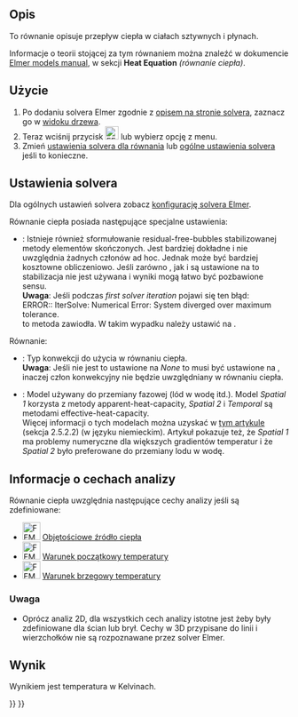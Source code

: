 <languages/>

{{Docnav
|[[FEM_EquationFlux/pl|Równanie strumienia]]
|[[FEM_SolverControl/pl|Kontrola pracy solvera]]
|[[FEM_Workbench/pl|MES]]
|IconL=FEM_EquationFlux.svg
|IconR=FEM_SolverControl.svg
|IconC=Workbench_FEM.svg
}}

{{GuiCommand/pl
|Name=FEM EquationHeat
|Name/pl=MES: Równanie ciepła
|MenuLocation=Rozwiąż → Równanie ciepła
|Workbenches=[[FEM_Workbench/pl|MES]]
|Version=0.17
|SeeAlso=[[FEM_tutorial/pl|Poradnik MES]]
}}

<span id="Description"></span>
==Opis==

To równanie opisuje przepływ ciepła w ciałach sztywnych i płynach.

<div class="mw-translate-fuzzy">
Informacje o teorii stojącej za tym równaniem można znaleźć w dokumencie [http://www.elmerfem.org/blog/documentation/ Elmer models manual], w sekcji '''Heat Equation''' ''(równanie ciepła)''.
</div>

<span id="Usage"></span>
==Użycie==

<div class="mw-translate-fuzzy">
# Po dodaniu solvera Elmer zgodnie z [[FEM_SolverElmer/pl#Równania|opisem na stronie solvera]], zaznacz go w [[Tree_view/pl|widoku drzewa]].
# Teraz wciśnij przycisk [[Image:FEM_EquationHeat.svg|24px]] lub wybierz opcję {{MenuCommand|Rozwiąż → Równanie ciepła}} z menu.
# Zmień [[#Ustawienia_solvera|ustawienia solvera dla równania]] lub [[FEM_SolverElmer_SolverSettings/pl|ogólne ustawienia solvera]] jeśli to konieczne.
</div>

<span id="Solver_Settings"></span>
==Ustawienia solvera==

Dla ogólnych ustawień solvera zobacz [[FEM_SolverElmer_SolverSettings/pl|konfigurację solvera Elmer]].

Równanie ciepła posiada następujące specjalne ustawienia:
* {{PropertyData|Bubbles}}: Istnieje również sformułowanie residual-free-bubbles stabilizowanej metody elementów skończonych. Jest bardziej dokładne i nie uwzględnia żadnych członów ad hoc. Jednak może być bardziej kosztowne obliczeniowo. Jeśli zarówno {{PropertyData|Bubbles}}, jak i {{PropertyData|[[FEM_SolverElmer_SolverSettings/pl#Baza|Stabilize]]}} są ustawione na {{false/pl}} to stabilizacja nie jest używana i wyniki mogą łatwo być pozbawione sensu.</br>'''Uwaga''': Jeśli podczas ''first solver iteration'' pojawi się ten błąd:</br> ERROR:: IterSolve: Numerical Error: System diverged over maximum tolerance.</br> to metoda {{PropertyData|Bubbles}} zawiodła. W takim wypadku należy ustawić {{PropertyData|[[FEM_SolverElmer_SolverSettings/pl#Baza|Stabilize]]}} na {{true/pl}}.

Równanie:
* {{PropertyData|Convection}}: Typ konwekcji do użycia w równaniu ciepła.</br>'''Uwaga''': Jeśli nie jest to ustawione na ''None'' to {{PropertyData|[[FEM_SolverElmer_SolverSettings/pl#Baza|Stabilize]]}} musi być ustawione na {{true/pl}}, inaczej człon konwekcyjny nie będzie uwzględniany w równaniu ciepła.
* {{PropertyData|Phase Change Model}}: Model używany do przemiany fazowej (lód w wodę itd.). Model '' Spatial 1'' korzysta z metody apparent-heat-capacity, ''Spatial 2'' i ''Temporal'' są metodami effective-heat-capacity.</br>Więcej informacji o tych modelach można uzyskać w [https://blog.rwth-aachen.de/gfd/files/2017/07/BT_2013_Schueller_elmer_icemole.pdf tym artykule] (sekcja 2.5.2.2) (w języku niemieckim). Artykuł pokazuje też, że ''Spatial 1'' ma problemy numeryczne dla większych gradientów temperatur i że ''Spatial 2'' było preferowane do przemiany lodu w wodę.

<span id="Analysis_Feature_Information"></span>
==Informacje o cechach analizy==

Równanie ciepła uwzględnia następujące cechy analizy jeśli są zdefiniowane:

* [[Image:FEM_ConstraintBodyHeatSource.svg|32px]] [[FEM_ConstraintBodyHeatSource/pl|Objętościowe źródło ciepła]]
* [[Image:FEM_ConstraintInitialTemperature.svg|32px]] [[FEM_ConstraintInitialTemperature/pl|Warunek początkowy temperatury]]
* [[Image:FEM_ConstraintTemperature.svg|32px]] [[FEM_ConstraintTemperature/pl|Warunek brzegowy temperatury]]

<span id="Note"></span>
===Uwaga===

* Oprócz analiz 2D, dla wszystkich cech analizy istotne jest żeby były zdefiniowane dla ścian lub brył. Cechy w 3D przypisane do linii i wierzchołków nie są rozpoznawane przez solver Elmer.

<span id="Result"></span>
==Wynik==

Wynikiem jest temperatura w Kelvinach.


{{Docnav
|[[FEM_EquationFlux/pl|Równanie strumienia]]
|[[FEM_SolverControl/pl|Kontrola pracy solvera]]
|[[FEM_Workbench/pl|MES]]
|IconL=FEM_EquationFlux.svg
|IconR=FEM_SolverControl.svg
|IconC=Workbench_FEM.svg
}}

{{FEM Tools navi{{#translation:}}}}
{{Userdocnavi{{#translation:}}}}
{{clear}}